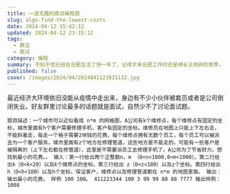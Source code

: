 ```yaml
---
title: 一道无趣的面试编程题
slug: algo-find-the-lowest-costs
date: 2024-04-12 15:42:12
updated: 2024-04-12 23:15:12
tags:
  - 算法
  - 面试
category: 编程
summary: 不知不觉已经在合肥生活了快一年了，记得才来合肥工作时还是绵长又琐碎的雨季，天空总是阴沉沉的。
published: false
cover: /images/2024/04/2024041123031132.jpg
---
```


最近经济大环境依旧没能从疫情中走出来，身边有不少小伙伴被裁员或者是公司倒闭失业。好友群里讨论最多的话题就是面试，自然少不了讨论面试题。

`题目描述：一个城市可以近似看成 n*m 的网格图，A公司有k个维修点，每个维修点有固定的坐标，城市里面有h个客户需要修理手机，客户有固定的坐标。维修员在地图上只能上下左右走，不能斜着走，每走一个格子需要2块钱的花费。每个维修点拥有无数个员工，每个员工可以被派去为一个客户服务。城市里面有z个地方在修理管道，这些地方是不能走的。可能有一些客户是被隔离的（上下左右都在修管道），这里是不需要派员工去修理手机了。A公司为了节省财力，想找到最小的花费。。
输入：第一行给出两个正整数n，m （0<n<1000,0<m<1000）。第二行给出k（0<k<20）以及k个维修点的坐标。第三行给出 z（0<z<100）以及z个坐标。第四行给出h（O<h<100）以及h个坐标。保证客户，维修点以及修理管道都在 n*m 的地图里面。
输出：输出最小的花费。
样例
100 100。
411223344
100
3 99 99 88 88 7777
输出样例：1008
`
